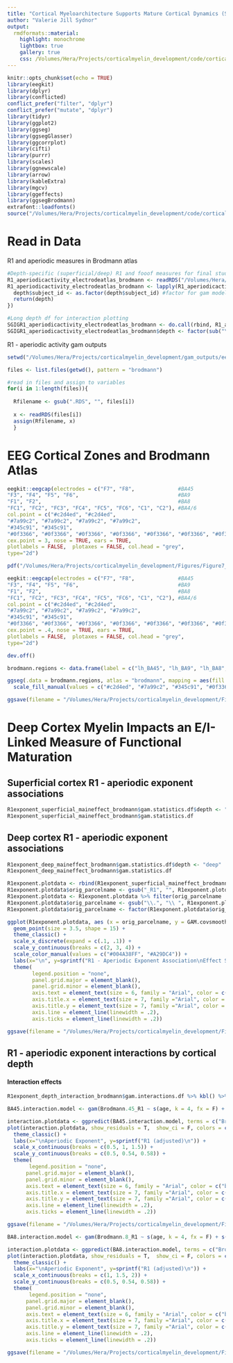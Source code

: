 ```yaml
---
title: "Cortical Myeloarchitecture Supports Mature Cortical Dynamics (Sensitivity Analysis)"
author: "Valerie Jill Sydnor"
output: 
  rmdformats::material:
    highlight: monochrome
    lightbox: true
    gallery: true
    css: /Volumes/Hera/Projects/corticalmyelin_development/code/corticalmyelin_maturation/results/custom_css/eeg.css
---
```


```r
knitr::opts_chunk$set(echo = TRUE)
library(eegkit)
library(dplyr)
library(conflicted)
conflict_prefer("filter", "dplyr")
conflict_prefer("mutate", "dplyr")
library(tidyr)
library(ggplot2)
library(ggseg)
library(ggsegGlasser)
library(ggcorrplot)
library(cifti)
library(purrr)
library(scales)
library(ggnewscale)
library(arrow)
library(kableExtra)
library(mgcv)
library(ggeffects)
library(ggsegBrodmann)
extrafont::loadfonts()
source("/Volumes/Hera/Projects/corticalmyelin_development/code/corticalmyelin_maturation/gam_models/gam_functions.R")
```

# Read in Data

R1 and aperiodic measures in Brodmann atlas

```r
#Depth-specific (superficial/deep) R1 and fooof measures for final study sample
R1_aperiodicactivity_electrodeatlas_brodmann <- readRDS("/Volumes/Hera/Projects/corticalmyelin_development/EEG/R1_aperiodicactivity_brodmann.RDS") #generated by /image_processing/EEG_aperiodic/fooof_aperiodicactivity_brodmann.R
R1_aperiodicactivity_electrodeatlas_brodmann <- lapply(R1_aperiodicactivity_electrodeatlas_brodmann, function(depth){
  depth$subject_id <- as.factor(depth$subject_id) #factor for gam modeling
  return(depth)
})

#Long depth df for interaction plotting
SGIGR1_aperiodicactivity_electrodeatlas_brodmann <- do.call(rbind, R1_aperiodicactivity_electrodeatlas_brodmann)
SGIGR1_aperiodicactivity_electrodeatlas_brodmann$depth <- factor(sub("\\..*$", "", row.names(SGIGR1_aperiodicactivity_electrodeatlas_brodmann)), levels = c("deep", "superficial"), ordered = T)
```

R1 - aperiodic activity gam outputs

```r
setwd("/Volumes/Hera/Projects/corticalmyelin_development/gam_outputs/eeg_associations/") #output from /gam_models/fit_eegGAMS_electrodeatlas_bydepth.R

files <- list.files(getwd(), pattern = "brodmann") 

#read in files and assign to variables
for(i in 1:length(files)){
  
  Rfilename <- gsub(".RDS", "", files[i])
  
  x <- readRDS(files[i]) 
  assign(Rfilename, x) 
  }
```

# EEG Cortical Zones and Brodmann Atlas

```r
eegkit::eegcap(electrodes = c("F7", "F8",              #BA45
"F3", "F4", "F5", "F6",                                #BA9
"F1", "F2",                                            #BA8
"FC1", "FC2", "FC3", "FC4", "FC5", "FC6", "C1", "C2"), #BA4/6
col.point = c("#c2d4ed", "#c2d4ed",
"#7a99c2", "#7a99c2", "#7a99c2", "#7a99c2",
"#345c91", "#345c91",
"#0f3366", "#0f3366", "#0f3366", "#0f3366", "#0f3366", "#0f3366", "#0f3366", "#0f3366"),
cex.point = 3, nose = TRUE, ears = TRUE,
plotlabels = FALSE,  plotaxes = FALSE, col.head = "grey",
type="2d")
```

```r
pdf("/Volumes/Hera/Projects/corticalmyelin_development/Figures/Figure7_supplementary/Electrodes_eegcap_brodmann.pdf", width = 1.5, height = .95)

eegkit::eegcap(electrodes = c("F7", "F8",              #BA45
"F3", "F4", "F5", "F6",                                #BA9
"F1", "F2",                                            #BA8
"FC1", "FC2", "FC3", "FC4", "FC5", "FC6", "C1", "C2"), #BA4/6
col.point = c("#c2d4ed", "#c2d4ed",
"#7a99c2", "#7a99c2", "#7a99c2", "#7a99c2",
"#345c91", "#345c91",
"#0f3366", "#0f3366", "#0f3366", "#0f3366", "#0f3366", "#0f3366", "#0f3366", "#0f3366"),
cex.point = .4, nose = TRUE, ears = TRUE,
plotlabels = FALSE,  plotaxes = FALSE, col.head = "grey",
type="2d")

dev.off()
```

```r
brodmann.regions <- data.frame(label = c("lh_BA45", "lh_BA9", "lh_BA8", "lh_BA6", "lh_BA4"), group = c("group1", "group2", "group3", "group4", "group4"))

ggseg(.data = brodmann.regions, atlas = "brodmann", mapping = aes(fill = group), , colour=I("gray50"), size=I(.08), hemi = "left") +
  scale_fill_manual(values = c("#c2d4ed", "#7a99c2", "#345c91", "#0f3366"), na.value = "white") +   theme(legend.position = "none")

ggsave(filename = "/Volumes/Hera/Projects/corticalmyelin_development/Figures/Figure7_supplementary/Brodmann_atlas.pdf", device = "pdf", dpi = 500, width = 2.15, height = 1.96)
```

# Deep Cortex Myelin Impacts an E/I-Linked Measure of Functional Maturation

## Superficial cortex R1 - aperiodic exponent associations

```r
R1exponent_superficial_maineffect_brodmann$gam.statistics.df$depth <- "superficial"
R1exponent_superficial_maineffect_brodmann$gam.statistics.df
```

## Deep cortex R1 - aperiodic exponent associations

```r
R1exponent_deep_maineffect_brodmann$gam.statistics.df$depth <- "deep"
R1exponent_deep_maineffect_brodmann$gam.statistics.df
```


```r
R1exponent.plotdata <- rbind(R1exponent_superficial_maineffect_brodmann$gam.statistics.df, R1exponent_deep_maineffect_brodmann$gam.statistics.df) #long df with stats per superficial and deep depths
R1exponent.plotdata$orig_parcelname <- gsub("_R1", "", R1exponent.plotdata$orig_parcelname)
R1exponent.plotdata <- R1exponent.plotdata %>% filter(orig_parcelname != "Brodmann.4.6")
R1exponent.plotdata$orig_parcelname <- gsub("\\.", "\\ ", R1exponent.plotdata$orig_parcelname)
R1exponent.plotdata$orig_parcelname <- factor(R1exponent.plotdata$orig_parcelname, ordered = T, levels = c("Brodmann 45", "Brodmann 9", "Brodmann 8")) #order for plotting

ggplot(R1exponent.plotdata, aes (x = orig_parcelname, y = GAM.covsmooth.Fvalue, group = depth, color = depth)) +
  geom_point(size = 3.5, shape = 15) + 
  theme_classic() +
  scale_x_discrete(expand = c(.1, .1)) +
  scale_y_continuous(breaks = c(2, 3, 4)) +
  scale_color_manual(values = c("#004A38FF", "#A29DC4")) +
  labs(x="\n", y=sprintf("R1 - Aperiodic Exponent Association\nEffect Size (derivative)\n")) +
  theme(
        legend.position = "none", 
        panel.grid.major = element_blank(),
        panel.grid.minor = element_blank(),
        axis.text = element_text(size = 6, family = "Arial", color = c("black")),
        axis.title.x = element_text(size = 7, family ="Arial", color = c("black")),
        axis.title.y = element_text(size = 7, family ="Arial", color = c("black")),
        axis.line = element_line(linewidth = .2), 
        axis.ticks = element_line(linewidth = .2))

ggsave(filename = "/Volumes/Hera/Projects/corticalmyelin_development/Figures/Figure7_supplementary/R1Exponent_meanderivative_effectplot.pdf", device = "pdf", dpi = 500, width = 2.3, height = 1.94)
```


## R1 - aperiodic exponent interactions by cortical depth

#### Interaction effects

```r
R1exponent_depth_interaction_brodmann$gam.interactions.df %>% kbl() %>% kable_classic(full_width = F)
```

```r
BA45.interaction.model <- gam(Brodmann.45_R1 ~ s(age, k = 4, fx = F) + s(Brodmann.45_exponent, k = 3, fx = F) + s(Brodmann.45_exponent, by = depth, k = 3) + s(subject_id, bs="re") + depth, method = c("REML"), data = SGIGR1_aperiodicactivity_electrodeatlas_brodmann) 

interaction.plotdata <- ggpredict(BA45.interaction.model, terms = c("Brodmann.45_exponent", "depth"), interval = "confidence")
plot(interaction.plotdata, show_residuals = T,  show_ci = F, colors = c("#004A38FF", "#A29DC4"), line_size = 1, dot_size = 1, show_title = F) + 
  theme_classic() +
  labs(x="\nAperiodic Exponent", y=sprintf("R1 (adjusted)\n")) +
  scale_x_continuous(breaks = c(0.5, 1, 1.5)) +
  scale_y_continuous(breaks = c(0.5, 0.54, 0.58)) +
  theme(
       legend.position = "none", 
      panel.grid.major = element_blank(),
      panel.grid.minor = element_blank(),
      axis.text = element_text(size = 6, family = "Arial", color = c("black")),
      axis.title.x = element_text(size = 7, family ="Arial", color = c("black")),
      axis.title.y = element_text(size = 7, family ="Arial", color = c("black")),
      axis.line = element_line(linewidth = .2), 
      axis.ticks = element_line(linewidth = .2))

ggsave(filename = "/Volumes/Hera/Projects/corticalmyelin_development/Figures/Figure7_supplementary/BA45_R1exponent_depthinteraction.pdf", device = "pdf", dpi = 500, width = 2.16, height = 1.95)
```


```r
BA8.interaction.model <- gam(Brodmann.8_R1 ~ s(age, k = 4, fx = F) + s(Brodmann.8_exponent, k = 3, fx = F) + s(Brodmann.8_exponent, by = depth, k = 3) + s(subject_id, bs="re") + depth, method = c("REML"), data = SGIGR1_aperiodicactivity_electrodeatlas_brodmann) 

interaction.plotdata <- ggpredict(BA8.interaction.model, terms = c("Brodmann.8_exponent", "depth"), interval = "confidence")
plot(interaction.plotdata, show_residuals = T,  show_ci = F, colors = c("#004A38FF", "#A29DC4"), line_size = 1, dot_size = 1, show_title = F) + 
  theme_classic() +
  labs(x="\nAperiodic Exponent", y=sprintf("R1 (adjusted)\n")) +
  scale_x_continuous(breaks = c(1, 1.5, 2)) +
  scale_y_continuous(breaks = c(0.5, 0.54, 0.58)) +
  theme(
       legend.position = "none", 
      panel.grid.major = element_blank(),
      panel.grid.minor = element_blank(),
      axis.text = element_text(size = 6, family = "Arial", color = c("black")),
      axis.title.x = element_text(size = 7, family ="Arial", color = c("black")),
      axis.title.y = element_text(size = 7, family ="Arial", color = c("black")),
      axis.line = element_line(linewidth = .2), 
      axis.ticks = element_line(linewidth = .2))

ggsave(filename = "/Volumes/Hera/Projects/corticalmyelin_development/Figures/Figure7_supplementary/BA8_R1exponent_depthinteraction.pdf", device = "pdf", dpi = 500, width = 2.16, height = 1.95)
```





